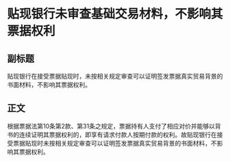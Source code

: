 # 贴现银行未审查基础交易材料，不影响其票据权利
## 副标题
贴现银行在接受票据贴现时，未按相关规定审查可以证明签发票据真实贸易背景的书面材料，不影响其票据权利。
## 正文
根据票据法第10条第2款、第31条之规定，票据持有人支付了相应对价并能够以背书的连续证明其票据权利的，即享有请求付款人按期付款的权利。故贴现银行在接受票据贴现时未按相关规定审查可以证明签发票据真实贸易背景的书面材料，不影响其票据权利。